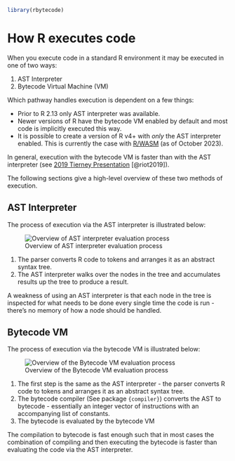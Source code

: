 
```r
library(rbytecode)
```


# How R executes code

When you execute code in a standard R environment it may be executed in one
of two ways:

1. AST Interpreter
2. Bytecode Virtual Machine (VM)


Which pathway handles execution is dependent on a few things:

* Prior to R 2.13 only AST interpreter was available.
* Newer versions of R have the bytecode VM enabled by default and most code
  is implicitly executed this way.
* It is possible to create a version of R v4+ with *only* the AST interpreter
  enabled.  This is currently the case with [R/WASM](https://docs.r-wasm.org/webr/latest/) 
  (as of October 2023).
  
  
In general, execution with the bytecode VM is faster than with the 
AST interpreter 
(see [2019 Tierney Presentation](https://homepage.divms.uiowa.edu/~luke/talks/Riot-2019.pdf) [@riot2019]).


The following sections give a high-level overview of these two methods of execution.


## AST Interpreter

The process of execution via the AST interpreter is illustrated below:


![Overview of AST interpreter evaluation process](figures/r-ast-eval-process.png)

1. The parser converts R code to tokens and arranges it as an abstract
   syntax tree.
2. The AST interpreter walks over the nodes in the tree and accumulates results
   up the tree to produce a result.

A weakness of using an AST interpreter is that each node in the tree is inspected
for what needs to be done every single time the code is run - there's no memory
of how a node should be handled.


## Bytecode VM

The process of execution via the bytecode VM is illustrated below:

![Overview of the Bytecode VM evaluation process](figures/r-bytecode-eval-process.png)

1. The first step is the same as the AST interpreter - the parser converts R code to tokens and arranges it as an abstract syntax tree.
2. The  bytecode compiler (See package `{compiler}`)
converts the AST to bytecode - essentially an integer vector of instructions with 
an accompanying list of constants.
3. The bytecode is evaluated by the bytecode VM

The compilation to bytecode is fast enough such that in most cases the combination of
compiling and then executing the bytecode is faster than
evaluating the code via the AST interpreter.
